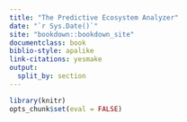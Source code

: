 ```yaml
--- 
title: "The Predictive Ecosystem Analyzer"
date: "`r Sys.Date()`"
site: "bookdown::bookdown_site"
documentclass: book
biblio-style: apalike
link-citations: yesmake
output: 
  split_by: section
---
```

```r
library(knitr)
opts_chunk$set(eval = FALSE)
```